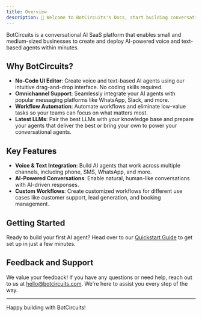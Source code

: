 ```yaml
---
title: Overview
description: 👋 Welcome to BotCircuits's Docs, start building conversational AI agents in minutes.
---
```


BotCircuits is a conversational AI SaaS platform that enables small and medium-sized businesses to create and deploy AI-powered voice and text-based agents within minutes. 
## Why BotCircuits?

- **No-Code UI Editor**: Create voice and text-based AI agents using our intuitive drag-and-drop interface. No coding skills required.
- **Omnichannel Support**: Seamlessly integrate your AI agents with popular messaging platforms like WhatsApp, Slack, and more.
- **Workflow Automation**: Automate workflows and eliminate low-value tasks so your teams can focus on what matters most.
- **Latest LLMs**: Pair the best LLMs with your knowledge base and prepare your agents that deliver the best or bring your own to power your conversational agents.

## Key Features

- **Voice & Text Integration**: Build AI agents that work across multiple channels, including phone, SMS, WhatsApp, and more.
- **AI-Powered Conversations**: Enable natural, human-like conversations with AI-driven responses.
- **Custom Workflows**: Create customized workflows for different use cases like customer support, lead generation, and booking management.

## Getting Started

Ready to build your first AI agent? Head over to our [Quickstart Guide](/quickstart) to get set up in just a few minutes.

## Feedback and Support

We value your feedback! If you have any questions or need help, reach out to us at [hello@botcircuits.com](mailto:hello@botcircuits.com). We're here to assist you every step of the way.

---

Happy building with BotCircuits!
